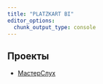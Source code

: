 ```yaml
---
title: "PLATZKART BI"
editor_options: 
  chunk_output_type: console
---
```


## Проекты

* [МастерСлух](/clients/mc/02_masterslych.qmd)


